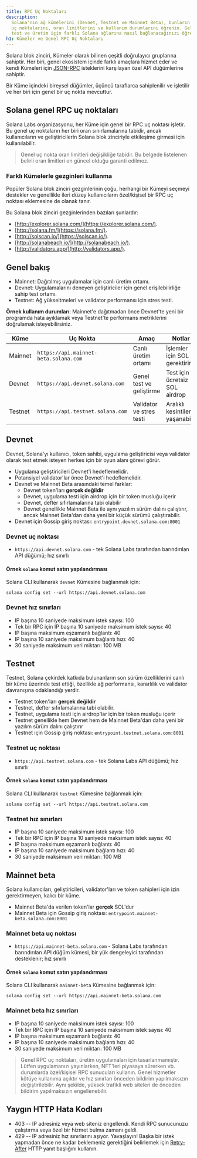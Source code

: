 ```yaml
---
title: RPC Uç Noktaları
description:
  Solana'nın ağ kümelerini (Devnet, Testnet ve Mainnet Beta), bunların genel RPC
  uç noktalarını, oran limitlerini ve kullanım durumlarını öğrenin. Geliştirme,
  test ve üretim için farklı Solana ağlarına nasıl bağlanacağınızı öğrenin.
h1: Kümeler ve Genel RPC Uç Noktaları
---
```


Solana blok zinciri, Kümeler olarak bilinen çeşitli doğrulayıcı gruplarına
sahiptir. Her biri, genel ekosistem içinde farklı amaçlara hizmet eder ve kendi
Kümeleri için [JSON-RPC](/docs/rpc/) isteklerini karşılayan özel API düğümlerine
sahiptir.

Bir Küme içindeki bireysel düğümler, üçüncü taraflarca sahiplenilir ve işletilir
ve her biri için genel bir uç nokta mevcuttur.

## Solana genel RPC uç noktaları

Solana Labs organizasyonu, her Küme için genel bir RPC uç noktası işletir. Bu
genel uç noktaların her biri oran sınırlamalarına tabidir, ancak kullanıcıların
ve geliştiricilerin Solana blok zinciriyle etkileşime girmesi için
kullanılabilir.

> Genel uç nokta oran limitleri değişikliğe tabidir. Bu belgede listelenen
> belirli oran limitleri en güncel olduğu garanti edilmez.

### Farklı Kümelerle gezginleri kullanma

Popüler Solana blok zinciri gezginlerinin çoğu, herhangi bir Kümeyi seçmeyi
destekler ve genellikle ileri düzey kullanıcıların özel/kişisel bir RPC uç
noktası eklemesine de olanak tanır.

Bu Solana blok zinciri gezginlerinden bazıları şunlardır:

- [http://explorer.solana.com/](https://explorer.solana.com/).
- [http://solana.fm/](https://solana.fm/).
- [http://solscan.io/](https://solscan.io/).
- [http://solanabeach.io/](http://solanabeach.io/).
- [http://validators.app/](http://validators.app/).

## Genel bakış

- Mainnet: Dağıtılmış uygulamalar için canlı üretim ortamı.
- Devnet: Uygulamalarını deneyen geliştiriciler için genel erişilebilirliğe
  sahip test ortamı.
- Testnet: Ağ yükseltmeleri ve validator performansı için stres testi.

**Örnek kullanım durumları**: Mainnet'e dağıtmadan önce Devnet'te yeni bir
programda hata ayıklamak veya Testnet'te performans metriklerini doğrulamak
isteyebilirsiniz.

| **Küme** | **Uç Nokta**                          | **Amaç**                 | **Notlar**                      |
| -------- | ------------------------------------- | ------------------------ | ------------------------------- |
| Mainnet  | `https://api.mainnet-beta.solana.com` | Canlı üretim ortamı      | İşlemler için SOL gerektirir    |
| Devnet   | `https://api.devnet.solana.com`       | Genel test ve geliştirme | Test için ücretsiz SOL airdrop  |
| Testnet  | `https://api.testnet.solana.com`      | Validator ve stres testi | Aralıklı kesintiler yaşanabilir |

## Devnet

Devnet, Solana'yı kullanıcı, token sahibi, uygulama geliştiricisi veya validator
olarak test etmek isteyen herkes için bir oyun alanı görevi görür.

- Uygulama geliştiricileri Devnet'i hedeflemelidir.
- Potansiyel validator'lar önce Devnet'i hedeflemelidir.
- Devnet ve Mainnet Beta arasındaki temel farklar:
  - Devnet token'ları **gerçek değildir**
  - Devnet, uygulama testi için airdrop için bir token musluğu içerir
  - Devnet, defter sıfırlamalarına tabi olabilir
  - Devnet genellikle Mainnet Beta ile aynı yazılım sürüm dalını çalıştırır,
    ancak Mainnet Beta'dan daha yeni bir küçük sürümü çalıştırabilir.
- Devnet için Gossip giriş noktası: `entrypoint.devnet.solana.com:8001`

### Devnet uç noktası

- `https://api.devnet.solana.com` - tek Solana Labs tarafından barındırılan API
  düğümü; hız sınırlı

#### Örnek `solana` komut satırı yapılandırması

Solana CLI kullanarak `devnet` Kümesine bağlanmak için:

```shell
solana config set --url https://api.devnet.solana.com
```

### Devnet hız sınırları

- IP başına 10 saniyede maksimum istek sayısı: 100
- Tek bir RPC için IP başına 10 saniyede maksimum istek sayısı: 40
- IP başına maksimum eşzamanlı bağlantı: 40
- IP başına 10 saniyede maksimum bağlantı hızı: 40
- 30 saniyede maksimum veri miktarı: 100 MB

## Testnet

Testnet, Solana çekirdek katkıda bulunanların son sürüm özelliklerini canlı bir
küme üzerinde test ettiği, özellikle ağ performansı, kararlılık ve validator
davranışına odaklandığı yerdir.

- Testnet token'ları **gerçek değildir**
- Testnet, defter sıfırlamalarına tabi olabilir.
- Testnet, uygulama testi için airdrop'lar için bir token musluğu içerir
- Testnet genellikle hem Devnet hem de Mainnet Beta'dan daha yeni bir yazılım
  sürüm dalını çalıştırır
- Testnet için Gossip giriş noktası: `entrypoint.testnet.solana.com:8001`

### Testnet uç noktası

- `https://api.testnet.solana.com` - tek Solana Labs API düğümü; hız sınırlı

#### Örnek `solana` komut satırı yapılandırması

Solana CLI kullanarak `testnet` Kümesine bağlanmak için:

```shell
solana config set --url https://api.testnet.solana.com
```

### Testnet hız sınırları

- IP başına 10 saniyede maksimum istek sayısı: 100
- Tek bir RPC için IP başına 10 saniyede maksimum istek sayısı: 40
- IP başına maksimum eşzamanlı bağlantı: 40
- IP başına 10 saniyede maksimum bağlantı hızı: 40
- 30 saniyede maksimum veri miktarı: 100 MB

## Mainnet beta

Solana kullanıcıları, geliştiricileri, validator'ları ve token sahipleri için
izin gerektirmeyen, kalıcı bir küme.

- Mainnet Beta'da verilen token'lar **gerçek** SOL'dur
- Mainnet Beta için Gossip giriş noktası:
  `entrypoint.mainnet-beta.solana.com:8001`

### Mainnet beta uç noktası

- `https://api.mainnet-beta.solana.com` - Solana Labs tarafından barındırılan
  API düğüm kümesi, bir yük dengeleyici tarafından desteklenir; hız sınırlı

#### Örnek `solana` komut satırı yapılandırması

Solana CLI kullanarak `mainnet-beta` Kümesine bağlanmak için:

```shell
solana config set --url https://api.mainnet-beta.solana.com
```

### Mainnet beta hız sınırları

- IP başına 10 saniyede maksimum istek sayısı: 100
- Tek bir RPC için IP başına 10 saniyede maksimum istek sayısı: 40
- IP başına maksimum eşzamanlı bağlantı: 40
- IP başına 10 saniyede maksimum bağlantı hızı: 40
- 30 saniyede maksimum veri miktarı: 100 MB

> Genel RPC uç noktaları, üretim uygulamaları için tasarlanmamıştır. Lütfen
> uygulamanızı yayınlarken, NFT'leri piyasaya sürerken vb. durumlarda
> özel/kişisel RPC sunucuları kullanın. Genel hizmetler kötüye kullanıma açıktır
> ve hız sınırları önceden bildirim yapılmaksızın değiştirilebilir. Aynı
> şekilde, yüksek trafikli web siteleri de önceden bildirim yapılmaksızın
> engellenebilir.

## Yaygın HTTP Hata Kodları

- 403 -- IP adresiniz veya web siteniz engellendi. Kendi RPC sunucunuzu
  çalıştırma veya özel bir hizmet bulma zamanı geldi.
- 429 -- IP adresiniz hız sınırlarını aşıyor. Yavaşlayın! Başka bir istek
  yapmadan önce ne kadar beklemeniz gerektiğini belirlemek için
  [Retry-After](https://developer.mozilla.org/en-US/docs/Web/HTTP/Headers/Retry-After)
  HTTP yanıt başlığını kullanın.

